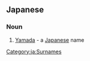 ==Japanese==
===Noun===
{{ja-proper noun|r|hira=やまだ}}
# {{ja-def|山田}} [[Yamada]] - a [[Japanese]] name

[[Category:ja:Surnames]]
